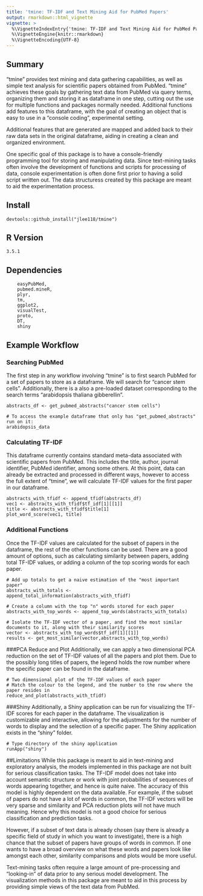 ```yaml
---
title: 'tmine: TF-IDF and Text Mining Aid for PubMed Papers'
output: rmarkdown::html_vignette
vignette: >
  %\VignetteIndexEntry{'tmine: TF-IDF and Text Mining Aid for PubMed Papers'}
  %\VignetteEngine{knitr::rmarkdown}
  %\VignetteEncoding{UTF-8}
---
```

## Summary
"tmine" provides text mining and data gathering capabilities, as well as simple text analysis for scientific papers obtained from PubMed.  "tmine" achieves these goals by gathering text data from PubMed via query terms, organizing them and storing it as dataframe in one step, cutting out the use for multiple functions and packages normally needed.  Additional functions add features to this dataframe, with the goal of creating an object that is easy to use in a "console coding", experimental setting.  

Additional features that are generated are mapped and added back to their raw data sets in the original dataframe, aiding in creating a clean and organized environment.

One specific goal of this package is to have a console-friendly programming tool for storing and manipulating data.  Since text-mining tasks often involve the development of functions and scripts for processing of data, console experimentation is often done first prior to having a solid script written out.  The data structuress created by this package are meant to aid the experimentation process.  

## Install
````
devtools::github_install("jlee118/tmine")

````
## R Version
````
3.5.1
````

## Dependencies

````
    easyPubMed,
    pubmed.mineR,
    plyr,
    tm,
    ggplot2,
    visualTest,
    proto,
    DT,
    shiny
````

## Example Workflow
### Searching PubMed
The first step in any workflow involving "tmine" is to first search PubMed for a set of papers to store as a dataframe.  We will search for "cancer stem cells".  Additionally, there is a also a pre-loaded dataset corresponding to the search terms "arabidopsis thaliana gibberellin".

````
abstracts_df <- get_pubmed_abstracts("cancer stem cells")

# To access the example dataframe that only has "get_pubmed_abstracts" run on it:
arabidopsis_data
````
### Calculating TF-IDF
This dataframe currently contains standard meta-data associated with scientific papers from PubMed.  This includes the title, author, journal identifier, PubMed identifier, among some others.  At this point, data can already be extracted and processed in different ways, however to access the full extent of "tmine", we will calculate TF-IDF values for the first paper in our dataframe.  
````
abstracts_with_tfidf <- append_tfidf(abstracts_df)
vec1 <- abstracts_with_tfidf$tf_idf[1][[1]]
title <- abstracts_with_tfidf$title[1]
plot_word_score(vec1, title)
````
### Additional Functions
Once the TF-IDF values are calculated for the subset of papers in the dataframe, the rest of the other functions can be used.  There are a good amount of options, such as calculating similarity between papers, adding total TF-IDF values, or adding a column of the top scoring words for each paper.  

```
# Add up totals to get a naive estimation of the "most important paper"
abstracts_with_totals <- append_total_information(abstracts_with_tfidf)

# Create a column with the top "n" words stored for each paper
abstracts_with_top_words <- append_top_words(abstracts_with_totals)

# Isolate the TF-IDF vector of a paper, and find the most similar documents to it, along with their similarity scores
vector <- abstracts_with_top_words$tf_idf[1][[1]]
results <- get_most_similar(vector,abstracts_with_top_words)
````
###PCA Reduce and Plot
Additionally, we can apply a two dimensional PCA reduction on the set of TF-IDF values of all the papers and plot them.  Due to the possibly long titles of papers, the legend holds the row number where the specific paper can be found in the dataframe.  


````
# Two dimensional plot of the TF-IDF values of each paper
# Match the colour to the legend, and the number to the row where the paper resides in
reduce_and_plot(abstracts_with_tfidf)
````
###Shiny
Additionally, a Shiny application can be run for visualizing the TF-IDF scores for each paper in the dataframe.  The visualization is customizable and interactive, allowing for the adjustments for the number of words to display and the selection of a specific paper.
The Shiny application exists in the "shiny" folder.

````
# Type directory of the shiny application
runApp("shiny")
````

##Limitations
While this package is meant to aid in text-mining and exploratory analysis, the models implemented in this package are not built for serious classification tasks.  The TF-IDF model does not take into account semantic structure or work with joint probabilities of sequences of words appearing together, and hence is quite naive.  The accuracy of this model is highly dependent on the data available.  For example, if the subset of papers do not have a lot of words in common, the TF-IDF vectors will be very sparse and similarity and PCA reduction plots will not have much meaning.  Hence why this model is not a good choice for serious classification and prediction tasks.  

However, if a subset of text data is already chosen (say there is already a specific field of study in which you want to investigate), there is a high chance that the subset of papers have groups of words in common.  If one wants to have a broad overview on what these words and papers look like amongst each other, similarity comparisons and plots would be more useful.  

Text-mining tasks often require a large amount of pre-processing and "looking-in" of data prior to any serious model development.  The visualization methods in this package are meant to aid in this process by providing simple views of the text data from PubMed.  
